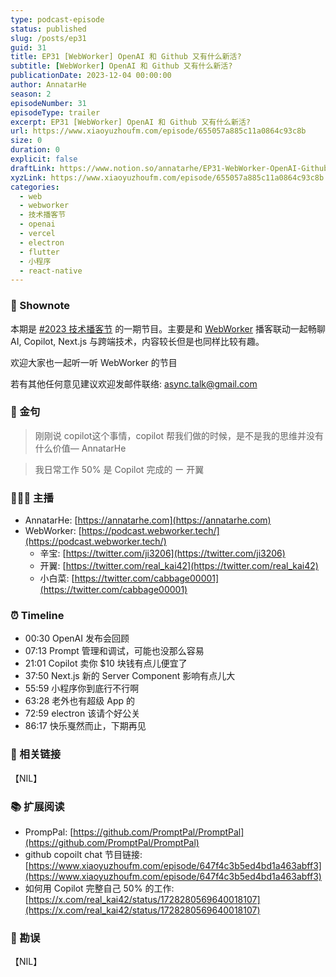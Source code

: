 ```yaml
---
type: podcast-episode
status: published
slug: /posts/ep31
guid: 31
title: EP31 [WebWorker] OpenAI 和 Github 又有什么新活?
subtitle: [WebWorker] OpenAI 和 Github 又有什么新活?
publicationDate: 2023-12-04 00:00:00
author: AnnatarHe
season: 2
episodeNumber: 31
episodeType: trailer
excerpt: EP31 [WebWorker] OpenAI 和 Github 又有什么新活?
url: https://www.xiaoyuzhoufm.com/episode/655057a885c11a0864c93c8b
size: 0
duration: 0
explicit: false
draftLink: https://www.notion.so/annatarhe/EP31-WebWorker-OpenAI-Github-f33562c9fdd2416c996b5ff23d149918?pvs=4
xyzLink: https://www.xiaoyuzhoufm.com/episode/655057a885c11a0864c93c8b
categories:
  - web
  - webworker
  - 技术播客节
  - openai
  - vercel
  - electron
  - flutter
  - 小程序
  - react-native
---
```


### 📕 Shownote

本期是 [#2023 技术播客节](https://podfest.tech/zh-CN) 的一期节目。主要是和 [WebWorker](https://podcast.webworker.tech/) 播客联动一起畅聊 AI, Copilot, Next.js 与跨端技术，内容较长但是也同样比较有趣。

欢迎大家也一起听一听 WebWorker 的节目

若有其他任何意见建议欢迎发邮件联络: async.talk@gmail.com

### 🍊 金句

> 刚刚说 copilot这个事情，copilot 帮我们做的时候，是不是我的思维并没有什么价值— AnnatarHe

> 我日常工作 50% 是 Copilot 完成的 ー 开翼

### 👨‍👨‍👦 主播

- AnnatarHe: [https://annatarhe.com](https://annatarhe.com)
- WebWorker: [https://podcast.webworker.tech/](https://podcast.webworker.tech/)
    - 辛宝: [https://twitter.com/ji3206](https://twitter.com/ji3206)
    - 开翼: [https://twitter.com/real_kai42](https://twitter.com/real_kai42)
    - 小白菜: [https://twitter.com/cabbage00001](https://twitter.com/cabbage00001)

### ⏰ Timeline

- 00:30 OpenAI 发布会回顾
- 07:13 Prompt 管理和调试，可能也没那么容易
- 21:01 Copilot 卖你 $10 块钱有点儿便宜了
- 37:50 Next.js 新的 Server Component 影响有点儿大
- 55:59 小程序你到底行不行啊
- 63:28 老外也有超级 App 的
- 72:59 electron 该请个好公关
- 86:17 快乐戛然而止，下期再见

### 🔗 相关链接

【NIL】

### 📚 扩展阅读

- PrompPal: [https://github.com/PromptPal/PromptPal](https://github.com/PromptPal/PromptPal)
- github copoilt chat 节目链接: [https://www.xiaoyuzhoufm.com/episode/647f4c3b5ed4bd1a463abff3](https://www.xiaoyuzhoufm.com/episode/647f4c3b5ed4bd1a463abff3)
- 如何用 Copilot 完整自己 50% 的工作: [https://x.com/real_kai42/status/1728280569640018107](https://x.com/real_kai42/status/1728280569640018107)

### 🤡 勘误

【NIL】
